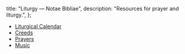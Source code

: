   title: "Liturgy — Notae Bibliae",
  description: "Resources for prayer and liturgy.",
};

<Initial text="Liturgy" />

* [Liturgical Calendar](/liturgy/liturgical-calendar)
* [Creeds](/liturgy/creeds)
* [Prayers](/liturgy/prayers)
* [Music](/liturgy/music)
